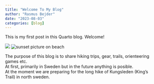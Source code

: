 ```yaml
---
title: "Welcome To My Blog"
author: "Rasmus Bejder"
date: "2023-08-03"
categories: [blog]
---
```


This is my first post in this Quarto blog. Welcome!

![](skamling.jpg)
![sunset picture on beach](https://res.cloudinary.com/dc1kxjjka/image/upload/v1691148986/Hiking%20blog/IMG_6112_01_dryrdx.jpg)

The purpose of this blog is to share hiking trips, gear, trails, orienteering games etc.<br>
At first, primarily in Sweden but in the future anything is posible.<br>
At the moment we are preparing for the long hike of Kungsleden (King's Trail) in north sweden.<br>
